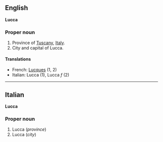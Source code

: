 ==English==
'''Lucca'''

===Proper noun===

#Province of [[Tuscany]], [[Italy]].
#City and capital of Lucca.

====Translations====

*French: [[Lucques]] (1, 2)
*Italian: Lucca '' '' (1), Lucca ''f'' (2)

----

==Italian==
'''Lucca'''

===Proper noun===

#Lucca (''province'')
#Lucca (''city'')